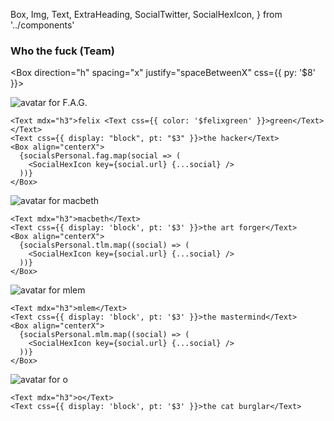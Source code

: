   Box,
  Img,
  Text,
  ExtraHeading,
  SocialTwitter,
  SocialHexIcon,
} from '../components'


### Who the fuck <ExtraHeading>(Team)</ExtraHeading>

<Box direction="h" spacing="x" justify="spaceBetweenX" css={{ py: '$8' }}>
  
  <Box direction="v" >
    <Img src={avatar_fag} alt="avatar for F.A.G." css={{ size: '$48', py: "$4" }} />
    
    <Text mdx="h3">felix <Text css={{ color: '$felixgreen' }}>green</Text></Text>
    <Text css={{ display: "block", pt: "$3" }}>the hacker</Text>
    <Box align="centerX">
      {socialsPersonal.fag.map(social => (
        <SocialHexIcon key={social.url} {...social} />
      ))}
    </Box>
  </Box>

  <Box direction="v">
    <Img
      src={avatar_tlm}
      alt="avatar for macbeth"
      css={{ size: '$48', py: '$4' }}
    />

    <Text mdx="h3">macbeth</Text>
    <Text css={{ display: 'block', pt: '$3' }}>the art forger</Text>
    <Box align="centerX">
      {socialsPersonal.tlm.map((social) => (
        <SocialHexIcon key={social.url} {...social} />
      ))}
    </Box>

  </Box>

  <Box direction="v">
    <Img
      src={avatar_mlm}
      alt="avatar for mlem"
      css={{ size: '$48', py: '$4' }}
    />

    <Text mdx="h3">mlem</Text>
    <Text css={{ display: 'block', pt: '$3' }}>the mastermind</Text>
    <Box align="centerX">
      {socialsPersonal.mlm.map((social) => (
        <SocialHexIcon key={social.url} {...social} />
      ))}
    </Box>

  </Box>

  <Box direction="v">
    <Img
      src={avatar_otm}
      alt="avatar for o"
      css={{ size: '$48', py: '$4' }}
    />

    <Text mdx="h3">o</Text>
    <Text css={{ display: 'block', pt: '$3' }}>the cat burglar</Text>

  </Box>

</Box>
